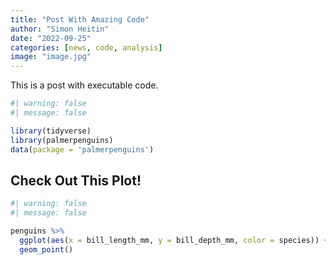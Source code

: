 ```yaml
---
title: "Post With Amazing Code"
author: "Simon Heitin"
date: "2022-09-25"
categories: [news, code, analysis]
image: "image.jpg"
---
```


This is a post with executable code.

```r
#| warning: false
#| message: false

library(tidyverse)
library(palmerpenguins)
data(package = 'palmerpenguins')
```
## Check Out This Plot!
```r
#| warning: false
#| message: false

penguins %>%
  ggplot(aes(x = bill_length_mm, y = bill_depth_mm, color = species)) +
  geom_point()
```

